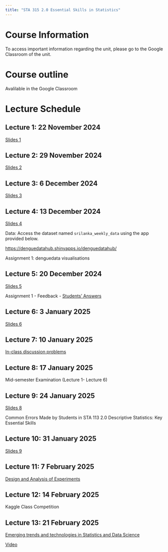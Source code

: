 ```yaml
---
title: "STA 315 2.0 Essential Skills in Statistics"
---
```


# Course Information

To access important information regarding the unit, please go to the Google Classroom of the unit.

# Course outline

Avalilable in the Google Classroom

# Lecture Schedule

## Lecture 1: 22 November 2024

[Slides 1](https://thiyangt.github.io/ES1/#/title-slide)

## Lecture 2: 29 November 2024

[Slides 2](/Week2/index.html)

## Lecture 3: 6 December 2024

[Slides 3](https://thiyanga-scientificwriting.netlify.app/slides/1_thesiswriting/main#1)

## Lecture 4: 13 December 2024

[Slides 4](/Week4/index.html)

Data: Access the dataset named `srilanka_weekly_data` using the app provided below.

<https://denguedatahub.shinyapps.io/denguedatahub/>

Assignment 1: denguedata visualisations

## Lecture 5: 20 December 2024

[Slides 5](/Week5/index.html)

Assignment 1 - Feedback - [Students' Answers](/Feedback/f1.pdf)

## Lecture 6: 3 January 2025

[Slides 6](/Week6/index.html)

## Lecture 7: 10 January 2025

[In-class discussion problems](/Week7/2024_ES.pdf)

## Lecture 8: 17 January 2025

Mid-semester Examination (Lecture 1- Lecture 6)

## Lecture 9: 24 January 2025

[Slides 8](/Week8/index.html)

Common Errors Made by Students in STA 113 2.0 Descriptive Statistics: Key Essential Skills

## Lecture 10: 31 January 2025

[Slides 9](/Week9/index.html)

## Lecture 11: 7 February 2025

[Design and Analysis of Experiments](/Week11/DOE.pdf)

## Lecture 12: 14 February 2025

Kaggle Class Competition

## Lecture 13: 21 February 2025

[Emerging trends and technologies in Statistics and Data Science](/Week13/index.html)

[Video](https://youtu.be/WGF1mQDKQUY?feature=shared)
